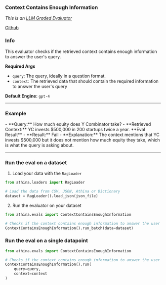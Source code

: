 
### Context Contains Enough Information

_This is an [LLM Graded Evaluator](/evals/faq/why_does_llm_eval_work)_

[Github](https://github.com/athina-ai/athina-evals/blob/main/athina/evals/llm/context_contains_enough_information/evaluator.py)

### Info

This evaluator checks if the retrieved context contains enough information to answer the user's query.

**Required Args**

- `query`: The query, ideally in a question format.
- `context`: The retrieved data that should contain the required information to answer the user's query

**Default Engine:** `gpt-4`

---

### Example

<Callout type='infos'>
- **Query:** How much equity does Y Combinator take?
- **Retrieved Context:** YC invests $500,000 in 200 startups twice a year.

</Callout>

<Callout type='error'>
**Eval Result**
- **Result:** Fail
- **Explanation:** The context mentions that YC invests $500,000 but it does not mention how much equity they take, which is what the query is asking about.

</Callout>

---

### Run the eval on a dataset

1. Load your data with the `RagLoader`

```python
from athina.loaders import RagLoader

# Load the data from CSV, JSON, Athina or Dictionary
dataset = RagLoader().load_json(json_file)
```

2. Run the evaluator on your dataset

```python
from athina.evals import ContextContainsEnoughInformation

# Checks if the context contains enough information to answer the user query provided
ContextContainsEnoughInformation().run_batch(data=dataset)
```

### Run the eval on a single datapoint

```python
from athina.evals import ContextContainsEnoughInformation

# Checks if the context contains enough information to answer the user query provided
ContextContainsEnoughInformation().run(
    query=query,
    context=context
)
```
